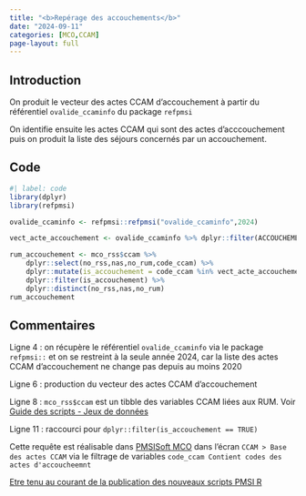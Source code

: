 ```yaml
---
title: "<b>Repérage des accouchements</b>"
date: "2024-09-11"
categories: [MCO,CCAM]
page-layout: full
---
```


## Introduction  

On produit le vecteur des actes CCAM d'accouchement à partir du référentiel `ovalide_ccaminfo` du package `refpmsi`  

On identifie ensuite les actes CCAM qui sont des actes d'acccouchement puis on produit la liste des séjours concernés par un accouchement.  

## Code  

```r
#| label: code
library(dplyr)
library(refpmsi)

ovalide_ccaminfo <- refpmsi::refpmsi("ovalide_ccaminfo",2024)

vect_acte_accouchement <- ovalide_ccaminfo %>% dplyr::filter(ACCOUCHEMENT == 1) %>% dplyr::pull(ccam_code)

rum_accouchement <- mco_rss$ccam %>% 
    dplyr::select(no_rss,nas,no_rum,code_ccam) %>% 
    dplyr::mutate(is_accouchement = code_ccam %in% vect_acte_accouchement) %>% 
    dplyr::filter(is_accouchement) %>% 
    dplyr::distinct(no_rss,nas,no_rum)
rum_accouchement
```

## Commentaires  

Ligne 4 : on récupère le référentiel `ovalide_ccaminfo` via le package `refpmsi::` et on se restreint à la seule année 2024, car la liste des actes CCAM d'accouchement ne change pas depuis au moins 2020  

Ligne 6 : production du vecteur des actes CCAM d'accouchement  

Ligne 8 : `mco_rss$ccam` est un tibble des variables CCAM liées aux RUM. Voir [Guide des scripts - Jeux de données](https://www.datapmsi.com/guide_post#via-pmsisoft-standard)  

Ligne 11 : raccourci pour `dplyr::filter(is_accouchement == TRUE)`  

Cette requête est réalisable dans [PMSISoft MCO](https://www.pmsisoft.com/acces_pmsisoft_mco){target="_blank"} dans l'écran `CCAM > Base des actes CCAM` via le filtrage de variables `code_ccam Contient codes des actes d'accoucheemnt`  

[Etre tenu au courant de la publication des nouveaux scripts PMSI R](http://www.lespmsi.com/scripts-pmsi-r/){target="_blank"}  

